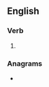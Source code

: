 ==English==

===Verb===
{{head|en|verb form}}

# {{en-past of|scat}}

===Anagrams===
* {{anagrams|en|a=acdestt|actedst|stat dec}}